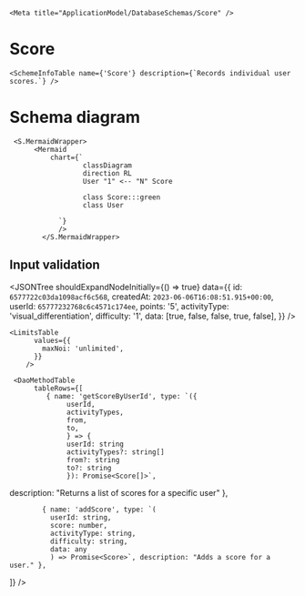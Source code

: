 

    <Meta title="ApplicationModel/DatabaseSchemas/Score" />

# Score

    <SchemeInfoTable name={'Score'} description={`Records individual user scores.`} />

# Schema diagram

     <S.MermaidWrapper>
          <Mermaid
              chart={`
                      classDiagram
                      direction RL
                      User "1" <-- "N" Score

                      class Score:::green
                      class User

                `}
                />
            </S.MermaidWrapper>

## Input validation

<JSONTree
  shouldExpandNodeInitially={() => true}
  data={{
    id: `6577722c03da1098acf6c568`,
    createdAt: `2023-06-06T16:08:51.915+00:00`,
    userId: `65777232768c6c4571c174ee`,
    points: '5',
    activityType: 'visual_differentiation',
    difficulty: '1',
    data: [true, false, false, true, false],
  }}
/>

    <LimitsTable
          values={{
            maxNoi: 'unlimited',
          }}
        />

     <DaoMethodTable
          tableRows={[
             { name: 'getScoreByUserId', type: `({
                  userId,
                  activityTypes,
                  from,
                  to,
                  } => {
                  userId: string
                  activityTypes?: string[]
                  from?: string
                  to?: string
                  }): Promise<Score[]>`,

description: "Returns a list of scores for a specific user" },

            { name: 'addScore', type: `(
              userId: string,
              score: number,
              activityType: string,
              difficulty: string,
              data: any
              ) => Promise<Score>`, description: "Adds a score for a user." },

]}
/>
